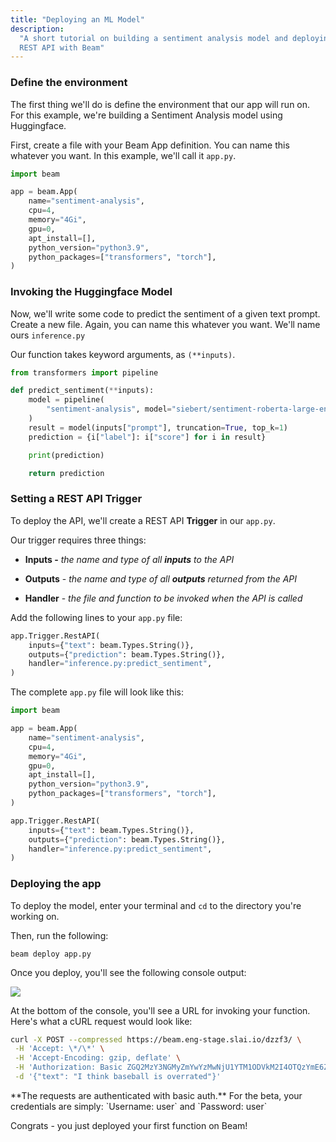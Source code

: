 ```yaml
---
title: "Deploying an ML Model"
description:
  "A short tutorial on building a sentiment analysis model and deploying it as a
  REST API with Beam"
---
```


### Define the environment

The first thing we'll do is define the environment that our app will run on. For
this example, we're building a Sentiment Analysis model using Huggingface.

First, create a file with your Beam App definition. You can name this whatever
you want. In this example, we'll call it `app.py`.

```python app.py
import beam

app = beam.App(
    name="sentiment-analysis",
    cpu=4,
    memory="4Gi",
    gpu=0,
    apt_install=[],
    python_version="python3.9",
    python_packages=["transformers", "torch"],
)
```

### Invoking the Huggingface Model

Now, we'll write some code to predict the sentiment of a given text prompt.
Create a new file. Again, you can name this whatever you want. We'll name ours
`inference.py`

Our function takes keyword arguments, as `(**inputs)`.

```python inference.py
from transformers import pipeline

def predict_sentiment(**inputs):
    model = pipeline(
        "sentiment-analysis", model="siebert/sentiment-roberta-large-english"
    )
    result = model(inputs["prompt"], truncation=True, top_k=1)
    prediction = {i["label"]: i["score"] for i in result}

    print(prediction)

    return prediction
```

### Setting a REST API Trigger

To deploy the API, we'll create a REST API **Trigger** in our `app.py`.

Our trigger requires three things:

- **Inputs -** _the name and type of all_ **_inputs_** _to the API_

- **Outputs** \- _the name and type of all_ _**outputs**_ _returned from the
  API_

- **Handler** \- _the file and function to be invoked when the API is called_

Add the following lines to your `app.py` file:

```python app.py
app.Trigger.RestAPI(
    inputs={"text": beam.Types.String()},
    outputs={"prediction": beam.Types.String()},
    handler="inference.py:predict_sentiment",
)
```

The complete `app.py` file will look like this:

```python app.py
import beam

app = beam.App(
    name="sentiment-analysis",
    cpu=4,
    memory="4Gi",
    gpu=0,
    apt_install=[],
    python_version="python3.9",
    python_packages=["transformers", "torch"],
)

app.Trigger.RestAPI(
    inputs={"text": beam.Types.String()},
    outputs={"prediction": beam.Types.String()},
    handler="inference.py:predict_sentiment",
)
```

### Deploying the app

To deploy the model, enter your terminal and `cd` to the directory you're
working on.

Then, run the following:

```
beam deploy app.py
```

Once you deploy, you'll see the following console output:

![](/img-beam/beam/getting-started/call-api.png)

At the bottom of the console, you'll see a URL for invoking your function.
Here's what a cURL request would look like:

```bash
curl -X POST --compressed https://beam.eng-stage.slai.io/dzzf3/ \
 -H 'Accept: \*/\*' \
 -H 'Accept-Encoding: gzip, deflate' \
 -H 'Authorization: Basic ZGQ2MzY3NGMyZmYwYzMwNjU1YTM1ODVkM2I4OTQzYmE6ZDIwNWJhMTk1ZGQ2ZTdmZDFjNDE5ODQyYjQ1Nzk0YTY=' \
 -d '{"text": "I think baseball is overrated"}'
```

<Note>
**The requests are authenticated with basic auth.** For the beta, your credentials are simply: `Username: user` and `Password: user`

</Note>

Congrats - you just deployed your first function on Beam!
